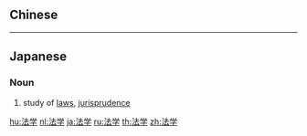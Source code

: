 {{also|法學}}
==Chinese==
{{zh-see|法學}}

----

==Japanese==
{{ja-kanjitab|ほう|がく|yomi=o}}

===Noun===
{{ja-noun|ほうがく}}

# study of [[laws]], [[jurisprudence]]

[[hu:法学]]
[[nl:法学]]
[[ja:法学]]
[[ru:法学]]
[[th:法学]]
[[zh:法学]]
